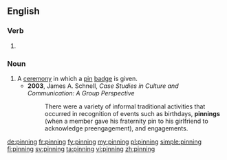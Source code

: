 ==English==

===Verb===
{{head|en|present participle}}

# {{present participle of|pin|lang=en|nocat=1}}

===Noun===
{{en-noun}}

# A [[ceremony]] in which a [[pin]] [[badge]] is given.
#* '''2003''', James A. Schnell, ''Case Studies in Culture and Communication: A Group Perspective''
#*: There were a variety of informal traditional activities that occurred in recognition of events such as birthdays, '''pinnings''' (when a member gave his fraternity pin to his girlfriend to acknowledge preengagement), and engagements.

[[de:pinning]]
[[fr:pinning]]
[[fy:pinning]]
[[my:pinning]]
[[pl:pinning]]
[[simple:pinning]]
[[fi:pinning]]
[[sv:pinning]]
[[ta:pinning]]
[[vi:pinning]]
[[zh:pinning]]